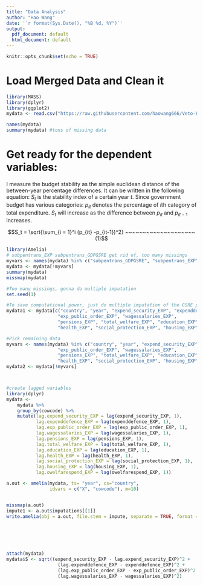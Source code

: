 ```yaml
---
title: "Data Analysis"
author: "Hao Wang"
date: '`r format(Sys.Date(), "%B %d, %Y")`'
output:
  pdf_document: default
  html_document: default
---
```


```r
knitr::opts_chunk$set(echo = TRUE)
```

# Load Merged Data and Clean it

```r
library(MASS)
library(dplyr)
library(ggplot2)
mydata <- read.csv("https://raw.githubusercontent.com/haowang666/Veto-Fiscal/master/vdem-merge.csv?token=AX7YEY61G5zquz7jnDfL0Sl5k-3Bw8upks5Y9BGxwA%3D%3D")

```


```r
names(mydata)
summary(mydata) #tons of missing data
```


# Get ready for the dependent variables:

I measure the budget stability as the simple euclidean distance of the between-year percentage differences. It can be written in the following equation: $S_t$ is the stability index of a certain year $t$. Since government budget has various categories: $p_{it}$ denotes the percentage of $i$th category of total expenditure. $S_t$ will increase as the difference between $p_{it}$ and $p_{it-1}$ increases. 

$$S_t = \sqrt{\sum_{i = 1}^i (p_{it} -p_{it-1})^2} ~~~~~~~~~~~~~~~~~~~~ (1)$$ 

```r
library(Amelia)
# subpentrans_EXP subpentrans_GDPGSRE get rid of, too many missings
myvars <- names(mydata) %in% c("subpentrans_GDPGSRE", "subpentrans_EXP")
mydata <- mydata[!myvars]
summary(mydata)
missmap(mydata)

#Too many missings, gonna do multiple imputation
set.seed(1)

#To save computational power, just do multiple imputation of the GSRE part
mydata1 <- mydata[c("country", "year", "expend_security_EXP", "expenddefence_EXP",
                   "exp_public_order_EXP", "wagessalaries_EXP", 
                   "pensions_EXP", "total_welfare_EXP", "education_EXP", 
                   "health_EXP", "social_protection_EXP", "housing_EXP", "owelfarespend_EXP")]

#Pick remaining data
myvars <- names(mydata) %in% c("country", "year", "expend_security_EXP", "expenddefence_EXP",
                   "exp_public_order_EXP", "wagessalaries_EXP", 
                   "pensions_EXP", "total_welfare_EXP", "education_EXP", 
                   "health_EXP", "social_protection_EXP", "housing_EXP", "owelfarespend_EXP")
mydata2 <- mydata[!myvars]



#create lagged variables
library(dplyr)
mydata <- 
    mydata %>%
    group_by(cowcode) %>%
    mutate(lag.expend_security_EXP = lag(expend_security_EXP, 1), 
           lag.expenddefence_EXP = lag(expenddefence_EXP, 1),
           lag.exp_public_order_EXP = lag(exp_public_order_EXP, 1), 
           lag.wagessalaries_EXP = lag(wagessalaries_EXP, 1), 
           lag.pensions_EXP = lag(pensions_EXP, 1), 
           lag.total_welfare_EXP = lag(total_welfare_EXP, 1), 
           lag.education_EXP = lag(education_EXP, 1), 
           lag.health_EXP = lag(health_EXP, 1),
           lag.social_protection_EXP = lag(social_protection_EXP, 1),
           lag.housing_EXP = lag(housing_EXP, 1), 
           lag.owelfarespend_EXP = lag(owelfarespend_EXP, 1))

a.out <- amelia(mydata, ts= "year", cs="country", 
                idvars = c("X", "cowcode"), m=10)


missmap(a.out)
impute1 <- a.out$imputations[[1]]
write.amelia(obj = a.out, file.stem = impute, separate = TRUE, format = "csv")






attach(mydata)
mydata$S <- sqrt((expend_security_EXP - lag.expend_security_EXP)^2 +
                   (lag.expenddefence_EXP - expenddefence_EXP)^2 +
                   (lag.exp_public_order_EXP - exp_public_order_EXP)^2 +
                   (lag.wagessalaries_EXP - wagessalaries_EXP)^2)






```

